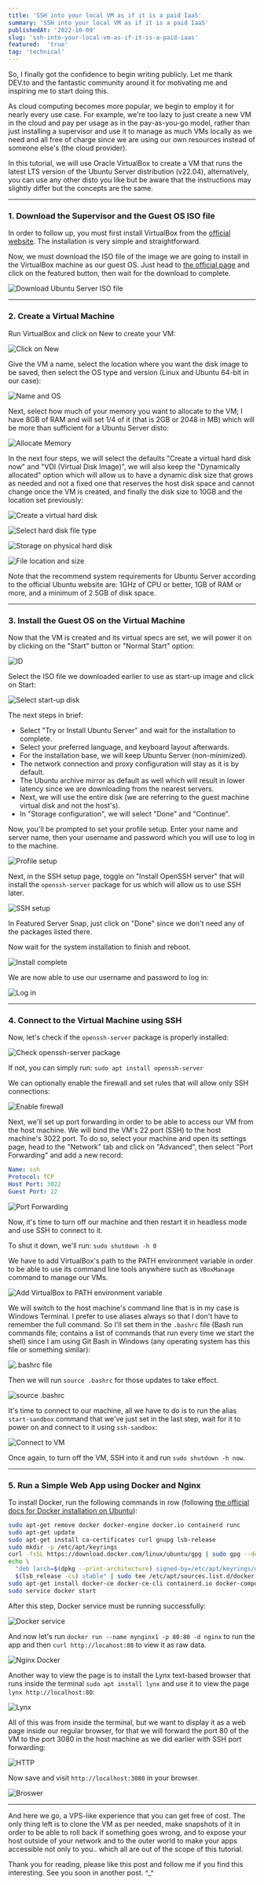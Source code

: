 ```yaml
---
title: 'SSH into your local VM as if it is a paid IaaS'
summary: 'SSH into your local VM as if it is a paid IaaS'
publishedAt: '2022-10-09'
slug: 'ssh-into-your-local-vm-as-if-it-is-a-paid-iaas'
featured:  'true'
tag: 'technical'
---
```


So, I finally got the confidence to begin writing publicly.
Let me thank DEV.to and the fantastic community around it for motivating me and inspiring me to start doing this.

As cloud computing becomes more popular, we begin to employ it for nearly every use case. For example, we're too lazy to just create a new VM in the cloud and pay per usage as in the pay-as-you-go model, rather than just installing a supervisor and use it to manage as much VMs locally as we need and all free of charge since we are using our own resources instead of someone else's (the cloud provider).

In this tutorial, we will use Oracle VirtualBox to create a VM that runs the latest LTS version of the Ubuntu Server distribution (v22.04), alternatively, you can use any other disto you like but be aware that the instructions may slightly differ but the concepts are the same.

---

### 1. Download the Supervisor and the Guest OS ISO file

In order to follow up, you must first install VirtualBox from the [official website](https://www.virtualbox.org/). The installation is very simple and straightforward.

Now, we must download the ISO file of the image we are going to install in the VirtualBox machine as our guest OS.
Just head to [the official page](https://ubuntu.com/download/server) and click on the featured button, then wait for the download to complete.

<img
  src="https://dev-to-uploads.s3.amazonaws.com/uploads/articles/3enc0h233oa3bhyiyayr.png"
  alt="Download Ubuntu Server ISO file"
  class="rounded-lg"
/>

---

### 2. Create a Virtual Machine

Run VirtualBox and click on New to create your VM:

<img
  src="https://dev-to-uploads.s3.amazonaws.com/uploads/articles/5llispnhyud4c7jff7rp.png"
  alt="Click on New"
  class="rounded-lg"
/>

Give the VM a name, select the location where you want the disk image to be saved, then select the OS type and version (Linux and Ubuntu 64-bit in our case):

<img
  src="https://dev-to-uploads.s3.amazonaws.com/uploads/articles/dnm3e5umdmoq4m963x23.png"
  alt="Name and OS"
  class="rounded-lg"
/>

Next, select how much of your memory you want to allocate to the VM; I have 8GB of RAM and will set 1/4 of it (that is 2GB or 2048 in MB) which will be more than sufficient for a Ubuntu Server disto:

<img
  src="https://dev-to-uploads.s3.amazonaws.com/uploads/articles/1v4mla441wgb109nqhot.png"
  alt="Allocate Memory"
  class="rounded-lg"
/>

In the next four steps, we will select the defaults "Create a virtual hard disk now" and "VDI (Virtual Disk Image)", we will also keep the "Dynamically allocated" option which will allow us to have a dynamic disk size that grows as needed and not a fixed one that reserves the host disk space and cannot change once the VM is created, and finally the disk size to 10GB and the location set previously:

<img
  src="https://dev-to-uploads.s3.amazonaws.com/uploads/articles/60jpn28yq24l6y8pf0hl.png"
  alt="Create a virtual hard disk"
  class="rounded-lg"
/>

<img
  src="https://dev-to-uploads.s3.amazonaws.com/uploads/articles/m6vw2su28gq231hb8yz4.png"
  alt="Select hard disk file type"
  class="rounded-lg"
/>

<img
  src="https://dev-to-uploads.s3.amazonaws.com/uploads/articles/qixroqsn3aju9h2lyve0.png"
  alt="Storage on physical hard disk"
  class="rounded-lg"
/>

<img
  src="https://dev-to-uploads.s3.amazonaws.com/uploads/articles/qtd3kchsrpk05r3mcqk8.png"
  alt="File location and size"
  class="rounded-lg"
/>

Note that the recommend system requirements for Ubuntu Server according to the official Ubuntu website are: 1GHz of CPU or better, 1GB of RAM or more, and a minimum of 2.5GB of disk space.

---

### 3. Install the Guest OS on the Virtual Machine

Now that the VM is created and its virtual specs are set, we will power it on by clicking on the "Start" button or "Normal Start" option:

<img
  src="https://dev-to-uploads.s3.amazonaws.com/uploads/articles/h4cdbx6e0fl5wr7jd9ax.png"
  alt="ID"
  class="rounded-lg"
/>

Select the ISO file we downloaded earlier to use as start-up image and click on Start:

<img
  src="https://dev-to-uploads.s3.amazonaws.com/uploads/articles/19yhtocym7nlaei385p7.png"
  alt="Select start-up disk"
  class="rounded-lg"
/>

The next steps in brief:
- Select "Try or Install Ubuntu Server" and wait for the installation to complete.
- Select your preferred language, and keyboard layout afterwards.
- For the installation base, we will keep Ubuntu Server (non-minimized).
- The network connection and proxy configuration will stay as it is by default.
- The Ubuntu archive mirror as default as well which will result in lower latency since we are downloading from the nearest servers.
- Next, we will use the entire disk (we are referring to the guest machine virtual disk and not the host's).
- In "Storage configuration", we will select "Done" and "Continue".

Now, you'll be prompted to set your profile setup.
Enter your name and server name, then your username and password which you will use to log in to the machine.

<img
  src="https://dev-to-uploads.s3.amazonaws.com/uploads/articles/k7djzhll0mybbpbelukp.png"
  alt="Profile setup"
  class="rounded-lg"
/>

Next, in the SSH setup page, toggle on "Install OpenSSH server" that will install the `openssh-server` package for us which will allow us to use SSH later.

<img
  src="https://dev-to-uploads.s3.amazonaws.com/uploads/articles/wqun4h1a7e4ytbj2yoar.png"
  alt="SSH setup"
  class="rounded-lg"
/>

In Featured Server Snap, just click on "Done" since we don't need any of the packages listed there.

Now wait for the system installation to finish and reboot.

<img
  src="https://dev-to-uploads.s3.amazonaws.com/uploads/articles/5j6vqio0lbcd0ip4sh43.png"
  alt="Install complete"
  class="rounded-lg"
/>

We are now able to use our username and password to log in:

<img
  src="https://dev-to-uploads.s3.amazonaws.com/uploads/articles/k74m4i2zo78j3eifkn47.png"
  alt="Log in"
  class="rounded-lg"
/>

---

### 4. Connect to the Virtual Machine using SSH

Now, let's check if the `openssh-server` package is properly installed:

<img
  src="https://dev-to-uploads.s3.amazonaws.com/uploads/articles/pbnxggwo3r9wgxds6d3c.png"
  alt="Check openssh-server package"
  class="rounded-lg"
/>

If not, you can simply run: `sudo apt install openssh-server`

We can optionally enable the firewall and set rules that will allow only SSH connections:

<img
  src="https://dev-to-uploads.s3.amazonaws.com/uploads/articles/9diaw5s7cjlpp46zbpd0.png"
  alt="Enable firewall"
  class="rounded-lg"
/>

Next, we'll set up port forwarding in order to be able to access our VM from the host machine. We will bind the VM's 22 port (SSH) to the host machine's 3022 port. To do so, select your machine and open its settings page, head to the "Network" tab and click on "Advanced", then select "Port Forwarding" and add a new record:

```yml
Name: ssh
Protocol: TCP
Host Port: 3022
Guest Port: 22
```

<img
  src="https://dev-to-uploads.s3.amazonaws.com/uploads/articles/v0r437gx0biui2u4mwzg.png"
  alt="Port Forwarding"
  class="rounded-lg"
/>

Now, it's time to turn off our machine and then restart it in headless mode and use SSH to connect to it.

To shut it down, we'll run: `sudo shutdown -h 0`

We have to add VirtualBox's path to the PATH environment variable in order to be able to use its command line tools anywhere such as `VBoxManage` command to manage our VMs.

<img
  src="https://dev-to-uploads.s3.amazonaws.com/uploads/articles/kaffasa8m81u2xwuc26d.png"
  alt="Add VirtualBox to PATH environment variable"
  class="rounded-lg"
/>

We will switch to the host machine's command line that is in my case is Windows Terminal. I prefer to use aliases always so that I don't have to remember the full command. So I'll set them in the `.bashrc` file (Bash run commands file; contains a list of commands that run every time we start the shell) since I am using Git Bash in Windows (any operating system has this file or something similar):

<img
  src="https://dev-to-uploads.s3.amazonaws.com/uploads/articles/dkics6u4sanxt2j0aayo.png"
  alt=".bashrc file"
  class="rounded-lg"
/>

Then we will run `source .bashrc` for those updates to take effect.

<img
  src="https://dev-to-uploads.s3.amazonaws.com/uploads/articles/vpj75b5mxteoehowkpua.png"
  alt="source .bashrc"
  class="rounded-lg"
/>

It's time to connect to our machine, all we have to do is to run the alias `start-sandbox` command that we've just set in the last step, wait for it to power on and connect to it using `ssh-sandbox`:

<img
  src="https://dev-to-uploads.s3.amazonaws.com/uploads/articles/zwskh4o9mp4zhhxcowx5.png"
  alt="Connect to VM"
  class="rounded-lg"
/>

Once again, to turn off the VM, SSH into it and run `sudo shutdown -h now`.

---

### 5. Run a Simple Web App using Docker and Nginx

To install Docker, run the following commands in row (following [the official docs for Docker installation on Ubuntu](https://docs.docker.com/engine/install/ubuntu/)):

```bash
sudo apt-get remove docker docker-engine docker.io containerd runc
sudo apt-get update
sudo apt-get install ca-certificates curl gnupg lsb-release
sudo mkdir -p /etc/apt/keyrings
curl -fsSL https://download.docker.com/linux/ubuntu/gpg | sudo gpg --dearmor -o /etc/apt/keyrings/docker.gpg
echo \
  "deb [arch=$(dpkg --print-architecture) signed-by=/etc/apt/keyrings/docker.gpg] https://download.docker.com/linux/ubuntu \
  $(lsb_release -cs) stable" | sudo tee /etc/apt/sources.list.d/docker.list > /dev/null
sudo apt-get install docker-ce docker-ce-cli containerd.io docker-compose-plugin
sudo service docker start
```

After this step, Docker service must be running successfully:

<img
  src="https://dev-to-uploads.s3.amazonaws.com/uploads/articles/tp201yo4656i7zk0ip52.png"
  alt="Docker service"
  class="rounded-lg"
/>

And now let's run `docker run --name mynginx1 -p 80:80 -d nginx` to run the app and then `curl http://locahost:80` to view it as raw data.

<img
  src="https://dev-to-uploads.s3.amazonaws.com/uploads/articles/k6k06llxfl01l3eme1dr.png"
  alt="Nginx Docker"
  class="rounded-lg"
/>

Another way to view the page is to install the Lynx text-based browser that runs inside the terminal `sudo apt install lynx` and 
use it to view the page `lynx http://localhost:80`:

<img
  src="https://dev-to-uploads.s3.amazonaws.com/uploads/articles/rzgcheeedbke96lcjv9v.png"
  alt="Lynx"
  class="rounded-lg"
/>

All of this was from inside the terminal, but we want to display it as a web page inside our regular browser, for that we will forward the port 80 of the VM to the port 3080 in the host machine as we did earlier with SSH port forwarding:

<img
  src="https://dev-to-uploads.s3.amazonaws.com/uploads/articles/my4u2jfxjensoka2kzlm.png"
  alt="HTTP"
  class="rounded-lg"
/>

Now save and visit `http://localhost:3080` in your browser.

<img
  src="https://dev-to-uploads.s3.amazonaws.com/uploads/articles/uhjrzng112oit9u8u9dl.png"
  alt="Broswer"
  class="rounded-lg"
/>

---

And here we go, a VPS-like experience that you can get free of cost. The only thing left is to clone the VM as per needed, make snapshots of it in order to be able to roll back if something goes wrong, and to expose your host outside of your network and to the outer world to make your apps accessible not only to you.. which all are out of the scope of this tutorial.

Thank you for reading, please like this post and follow me if you find this interesting. See you soon in another post. ^_^
